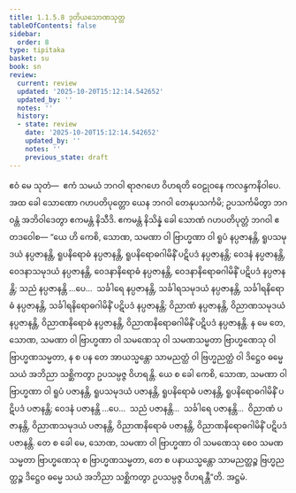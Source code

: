 ```yaml
---
title: 1.1.5.8 ဒုတိယသောဏသုတ္တ
tableOfContents: false
sidebar:
  order: 8
type: tipitaka
basket: su
book: sn
review:
  current: review
  updated: '2025-10-20T15:12:14.542652'
  updated_by: ''
  notes: ''
  history:
  - state: review
    date: '2025-10-20T15:12:14.542652'
    updated_by: ''
    notes: ''
    previous_state: draft
---
```



<DynamicBreadcrumb />


<ReviewStatus review={frontmatter.review} showDetails={true} />

<HypothesisAnnotation frontmatter={frontmatter} />

<Division number="50" book="sn" e="ch" v="18" p="287">

<Paragraph number="219" book="sn">
ဧဝံ မေ သုတံ—  ဧကံ သမယံ ဘဂဝါ ရာဇဂဟေ ဝိဟရတိ ဝေဠုဝနေ ကလန္ဒကနိဝါပေ. အထ ခေါ သောဏော ဂဟပတိပုတ္တော ယေန ဘဂဝါ တေနုပသင်္ကမိ; ဥပသင်္ကမိတွာ ဘဂဝန္တံ အဘိဝါဒေတွာ ဧကမန္တံ နိသီဒိ. ဧကမန္တံ နိသိန္နံ ခေါ သောဏံ ဂဟပတိပုတ္တံ ဘဂဝါ ဧတဒဝေါစ—
</Paragraph>

<Paragraph number="220" book="sn">
“ယေ ဟိ ကေစိ, သောဏ, သမဏာ ဝါ ဗြာဟ္မဏာ ဝါ ရူပံ နပ္ပဇာနန္တိ, ရူပသမုဒယံ နပ္ပဇာနန္တိ, ရူပနိရောဓံ နပ္ပဇာနန္တိ, ရူပနိရောဓဂါမိနိံ ပဋိပဒံ နပ္ပဇာနန္တိ; ဝေဒနံ နပ္ပဇာနန္တိ, ဝေဒနာသမုဒယံ နပ္ပဇာနန္တိ, ဝေဒနာနိရောဓံ နပ္ပဇာနန္တိ, ဝေဒနာနိရောဓဂါမိနိံ ပဋိပဒံ နပ္ပဇာနန္တိ; သညံ နပ္ပဇာနန္တိ …ပေ…  သင်္ခါရေ နပ္ပဇာနန္တိ, သင်္ခါရသမုဒယံ နပ္ပဇာနန္တိ, သင်္ခါရနိရောဓံ နပ္ပဇာနန္တိ, သင်္ခါရနိရောဓဂါမိနိံ ပဋိပဒံ နပ္ပဇာနန္တိ; ဝိညာဏံ နပ္ပဇာနန္တိ, ဝိညာဏသမုဒယံ နပ္ပဇာနန္တိ, ဝိညာဏနိရောဓံ နပ္ပဇာနန္တိ, ဝိညာဏနိရောဓဂါမိနိံ ပဋိပဒံ နပ္ပဇာနန္တိ. န မေ တေ, သောဏ, သမဏာ ဝါ ဗြာဟ္မဏာ ဝါ သမဏေသု ဝါ သမဏသမ္မတာ ဗြာဟ္မဏေသု ဝါ ဗြာဟ္မဏသမ္မတာ, န စ ပန တေ အာယသ္မန္တော သာမညတ္ထံ ဝါ ဗြဟ္မညတ္ထံ ဝါ ဒိဋ္ဌေဝ ဓမ္မေ သယံ အဘိညာ သစ္ဆိကတွာ ဥပသမ္ပဇ္ဇ ဝိဟရန္တိ.
</Paragraph>

<Paragraph number="221" book="sn">
ယေ စ ခေါ ကေစိ, သောဏ, သမဏာ ဝါ ဗြာဟ္မဏာ ဝါ ရူပံ ပဇာနန္တိ, ရူပသမုဒယံ ပဇာနန္တိ, ရူပနိရောဓံ ပဇာနန္တိ, ရူပနိရောဓဂါမိနိံ ပဋိပဒံ ပဇာနန္တိ; ဝေဒနံ ပဇာနန္တိ …ပေ…  သညံ ပဇာနန္တိ…  သင်္ခါရေ ပဇာနန္တိ…  ဝိညာဏံ ပဇာနန္တိ, ဝိညာဏသမုဒယံ ပဇာနန္တိ, ဝိညာဏနိရောဓံ ပဇာနန္တိ, ဝိညာဏနိရောဓဂါမိနိံ ပဋိပဒံ ပဇာနန္တိ. တေ စ ခေါ မေ, သောဏ, သမဏာ ဝါ ဗြာဟ္မဏာ ဝါ သမဏေသု စေဝ သမဏသမ္မတာ ဗြာဟ္မဏေသု စ ဗြာဟ္မဏသမ္မတာ, တေ စ ပနာယသ္မန္တော သာမညတ္ထဉ္စ ဗြဟ္မညတ္ထဉ္စ ဒိဋ္ဌေဝ ဓမ္မေ သယံ အဘိညာ သစ္ဆိကတွာ ဥပသမ္ပဇ္ဇ ဝိဟရန္တီ”တိ.

</Paragraph>
</Division>

<Paragraph number="222" type="center" book="sn">
အဋ္ဌမံ.
</Paragraph>